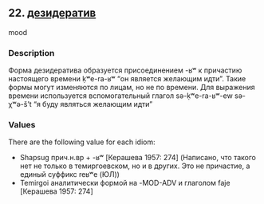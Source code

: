 ## 22. <a href =  'https://agricolamz.github.io/The_Circassian_Isoglosses_Database/22.html' target='_blank'>дезидератив</a>
mood

### Description

Форма дезидератива образуется присоединением -ʁʷ к причастию настоящего времени ḳʷe-ra-ʁʷ "он является желающим идти". Такие формы могут изменяются по лицам, но не по времени. Для выражения времени используется вспомогательный глагол sə-ḳʷe-ra-ʁʷ-ew sə-χʷə-š't "я буду являться желающим идти"

### Values
There are the following value for each idiom:

* Shapsug  прич.н.вр + -ʁʷ [Керашева 1957: 274] (Написано, что такого нет не только в темиргоевском, но и в других. Это не причастие, а единый суффикс reʁʷe (ЮЛ))
* Temirgoi  аналитически формой на -MOD-ADV и глаголом faje [Керашева 1957: 274] 

